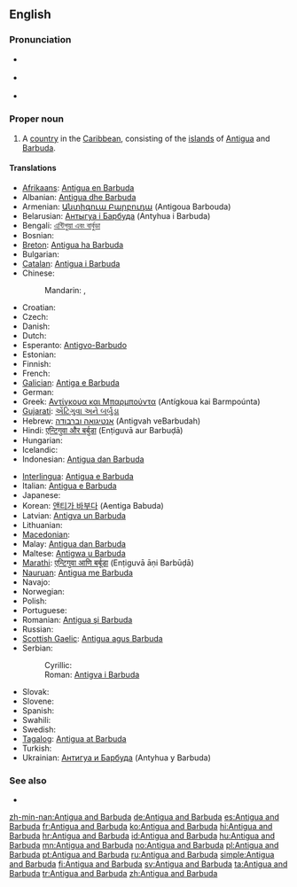 ==English==
{{wikipedia}}

===Pronunciation===
* {{a|UK}} {{IPA|/ænˌtiː.ɡə ænd bɑːˈbjuː.də/}}
* {{a|US}} {{IPA|/ænˌti.ɡwə ænd bɑɹˈbju.də/}}
* {{audio|en-us-Antigua and Barbuda.ogg|Audio (US)}}

===Proper noun===
{{en-proper noun|head=[[Antigua]] [[and]] [[Barbuda]]}}

# A [[country]] in the [[Caribbean]], consisting of the [[island]]s of [[Antigua]] and [[Barbuda]].

====Translations====
{{trans-top|Country}}
* [[Afrikaans]]: [[Antigua en Barbuda]]
* Albanian: [[Antigua dhe Barbuda]]
* Armenian: [[Անտիգուա Բարբուդա]] (Antigoua Barbouda)
* Belarusian: [[Антыгуа і Барбуда]] (Antyhua i Barbuda)
* Bengali: [[এন্টিগুয়া এবং বার্বুডা]]
* Bosnian: {{t-|bs|Antigva i Barbuda|f}}
* [[Breton]]: [[Antigua ha Barbuda]]
* Bulgarian: {{t-|bg|Антигуа и Барбуда|tr=Antigua i Barbuda}}
* [[Catalan]]: [[Antigua i Barbuda]]
* Chinese:
*: Mandarin: {{t-|cmn|安提瓜島和巴布達|sc=Hani}}, {{t-|cmn|安提瓜岛和巴布达|tr=Āntíguā hé Bābùdá|sc=Hani}}
* Croatian: {{t+|hr|Antigva i Barbuda}}
* Czech: {{t+|cs|Antigua a Barbuda}}
* Danish: {{t-|da|Antigua og Barbuda}}
* Dutch: {{t+|nl|Antigua en Barbuda}}
* Esperanto: [[Antigvo-Barbudo]]
* Estonian: {{t+|et|Antigua ja Barbuda}}
* Finnish: {{t+|fi|Antigua ja Barbuda}}
* French: {{t+|fr|Antigua-et-Barbuda}}
* [[Galician]]: [[Antiga e Barbuda]]
* German: {{t+|de|Antigua und Barbuda|n}}
* Greek: [[Αντίγκουα και Μπαρμπούντα]] (Antígkoua kai Barmpoúnta) {{f}}
* [[Gujarati]]: [[એંટિગુવા અને બર્બુડા]]
* Hebrew: [[אנטיגואה וברבודה]] (Antigvah veBarbudah)
* Hindi: [[एन्टिगुवा और बर्बुडा]] (Enṭiguvā aur Barbuḍā)
* Hungarian: {{t+|hu|Antigua és Barbuda}}
* Icelandic: {{t|is|Antígva og Barbúda}}
* Indonesian: [[Antigua dan Barbuda]]
{{trans-mid}}
* [[Interlingua]]: [[Antigua e Barbuda]]
* Italian: [[Antigua e Barbuda]]
* Japanese: {{t-|ja|アンティグア・バーブーダ|tr=Antigua Bābūda}}
* Korean: [[앤티가 바부다]] (Aentiga Babuda)
* Latvian: [[Antigva un Barbuda]]
* Lithuanian: {{t+|lt|Antigva ir Barbuda|xs=Lithuanian}}
* [[Macedonian]]: {{t|mk|Антигва и Барбуда|f|tr=Antígva i Barbúda}}
* Malay: [[Antigua dan Barbuda]]
* Maltese: [[Antigwa u Barbuda]]
* [[Marathi]]: [[एन्टिगुवा आणि बर्बूडा]] (Enṭiguvā āṇi Barbūḍā)
* [[Nauruan]]: [[Antigua me Barbuda]]
* Navajo: {{tø|nv|Antíígwa dóó Hashkʼaan Bikéyah Yázhí}}
* Norwegian: {{t+|no|Antigua og Barbuda}}
* Polish: {{t+|pl|Antigua i Barbuda|f}}
* Portuguese: {{t+|pt|Antígua e Barbuda}}
* Romanian: [[Antigua şi Barbuda]] {{f}}
* Russian: {{t-|ru|Антигуа и Барбуда|tr=Antigua i Barbuda}}
* [[Scottish Gaelic]]: [[Antigua agus Barbuda]]
* Serbian:
*: Cyrillic: {{t|sr|Антигва и Барбуда|sc=Cyrl}}
*: Roman: [[Antigva i Barbuda]]
* Slovak: {{t-|sk|Antigua a Barbuda}}
* Slovene: {{t+|sl|Antigva in Barbuda}}
* Spanish: {{t+|es|Antigua y Barbuda}}
* Swahili: {{t|sw|Antigua na Barbuda}}
* Swedish: {{t+|sv|Antigua och Barbuda}}
* [[Tagalog]]: [[Antigua at Barbuda]]
* Turkish: {{t+|tr|Antigua ve Barbuda}}
* Ukrainian: [[Антигуа и Барбуда]] (Antyhua y Barbuda)
{{trans-bottom}}

===See also===
* {{list|en|countries}}

[[zh-min-nan:Antigua and Barbuda]]
[[de:Antigua and Barbuda]]
[[es:Antigua and Barbuda]]
[[fr:Antigua and Barbuda]]
[[ko:Antigua and Barbuda]]
[[hi:Antigua and Barbuda]]
[[hr:Antigua and Barbuda]]
[[id:Antigua and Barbuda]]
[[hu:Antigua and Barbuda]]
[[mn:Antigua and Barbuda]]
[[no:Antigua and Barbuda]]
[[pl:Antigua and Barbuda]]
[[pt:Antigua and Barbuda]]
[[ru:Antigua and Barbuda]]
[[simple:Antigua and Barbuda]]
[[fi:Antigua and Barbuda]]
[[sv:Antigua and Barbuda]]
[[ta:Antigua and Barbuda]]
[[tr:Antigua and Barbuda]]
[[zh:Antigua and Barbuda]]